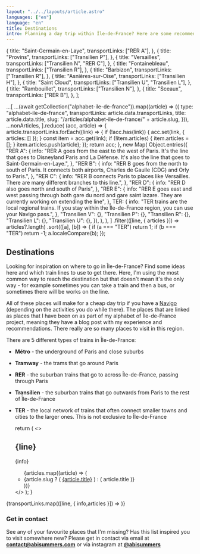 ```yaml
---
layout: "../../layouts/article.astro"
languages: ["en"]
language: "en"
title: Destinations
intro: Planning a day trip within Île-de-France? Here are some recommendations on places to visit broken down by train line
---
```



  {
    title: "Saint-Germain-en-Laye",
    transportLinks: ["RER A"],
  },
  {
    title: "Provins",
    transportLinks: ["Transilien P"],
  },
  {
    title: "Versailles",
    transportLinks: ["Transilien N", "RER C"],
  },
  {
    title: "Fontainebleau",
    transportLinks: ["Transilien R"],
  },
  {
    title: "Barbizon",
    transportLinks: ["Transilien R"],
  },
  {
    title: "Asnières-sur-Oise",
    transportLinks: ["Transilien H"],
  },
  {
    title: "Saint Cloud",
    transportLinks: ["Transilien U", "Transilien L"],
  },
  {
    title: "Rambouillet",
    transportLinks: ["Transilien N"],
  },
  {
    title: "Sceaux",
    transportLinks: ["RER B"],
  },
];

  ...[
    ...(await getCollection("alphabet-ile-de-france")).map((article) => ({
      type: "alphabet-ile-de-france",
      transportLinks: article.data.transportLinks,
      title: article.data.title,
      slug: "/articles/alphabet-ile-de-france/" + article.slug,
    })),
    ...nonArticles,
  ].reduce(
    (acc, article) => {
      article.transportLinks.forEach((link) => {
        if (!acc.has(link)) {
          acc.set(link, { articles: [] });
        }
        const item = acc.get(link);
        if (!item.articles) {
          item.articles = [];
        }
        item.articles.push(article);
      });
      return acc;
    },
    new Map(
      Object.entries({
        "RER A": {
          info: "RER A goes from the east to the west of Paris. It's the line that goes to Disneyland Paris and La Défense. It's also the line that goes to Saint-Germain-en-Laye.",
        },
        "RER B": {
          info: "RER B goes from the north to south of Paris. It connects both airports, Charles de Gaulle (CDG) and Orly to Paris.",
        },
        "RER C": {
          info: "RER B connects Paris to places like Versailles. There are many different branches to this line.",
        },
        "RER D": {
          info: "RER D also goes north and south of Paris",
        },
        "RER E": {
          info: "RER E goes east and west passing through both gare du nord and gare saint lazare. They are currently working on extending the line",
        },
        TER: {
          info: "TER trains are the local regional trains. If you stay within the Île-de-France region, you can use your Navigo pass.",
        },
        "Transilien V": {},
        "Transilien P": {},
        "Transilien R": {},
        "Transilien L": {},
        "Transilien U": {},
      }),
    ),
  ),
]
  .filter(([line, { articles }]) => articles?.length)
  .sort(([a], [b]) => {
    if (a === "TER") return 1;
    if (b === "TER") return -1;
    a.localeCompare(b);
  });

## Destinations

Looking for inspiration on where to go in Île-de-France? Find some ideas here and which train lines to use to get there. Here, I'm using the most common way to reach the destination but that doesn't mean it's the only way - for example sometimes you can take a train and then a bus, or sometimes there will be works on the line.

All of these places will make for a cheap day trip if you have a <a href="/articles/navigo">Navigo</a> (depending on the activities you do while there). The places that are linked as places that I have been on as part of my alphabet of Île-de-France project, meaning they have a blog post with my experience and recommendations. There really are so many places to visit in this region.

There are 5 different types of trains in Île-de-France:

- **Métro** - the underground of Paris and close suburbs
- **Tramway** - the trams that go around Paris
- **RER** - the suburban trains that go to across Île-de-France, passing through Paris
- **Transilien** - the suburban trains that go outwards from Paris to the rest of Île-de-France
- **TER** - the local network of trains that often connect smaller towns and cities to the larger ones. This is not exclusive to Île-de-France

  return (
    <>
      <h2>{line}</h2>
      <p>{info}</p>
      <ul>
        {articles.map((article) => (
          <li>
            {article.slug ? (
              <a href={article.slug}>{article.title}</a>
            ) : (
              article.title
            )}
          </li>
        ))}
      </ul>
    </>
  );
}

{transportLinks.map(([line, { info,articles }]) => <TransportLink line={line} info={info} articles={articles} />)}

### Get in contact

See any of your favourite places that I'm missing? Has this list inspired you to visit somewhere new? Please get in contact via email at **[contact@abisummers.com](mailto:contact@abisummers.com)** or via instagram at **[@abisummers](https://www.instagram.com/abisummers/)**
